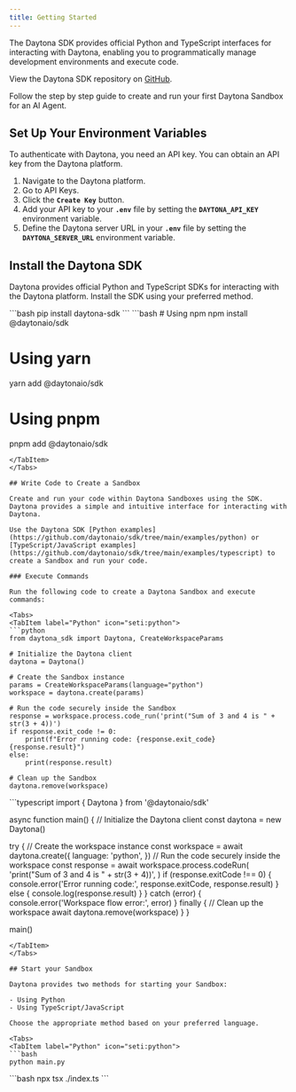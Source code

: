 ```yaml
---
title: Getting Started
---
```



The Daytona SDK provides official Python and TypeScript interfaces for interacting with Daytona, enabling you to programmatically manage development environments and execute code.

View the Daytona SDK repository on [GitHub](https://github.com/daytonaio/sdk).

Follow the step by step guide to create and run your first Daytona Sandbox for an AI Agent.

## Set Up Your Environment Variables

To authenticate with Daytona, you need an API key. You can obtain an API key from the Daytona platform.

1. Navigate to the Daytona platform.
2. Go to API Keys.
3. Click the **`Create Key`** button.
4. Add your API key to your **`.env`** file by setting the **`DAYTONA_API_KEY`** environment variable.
5. Define the Daytona server URL in your **`.env`** file by setting the **`DAYTONA_SERVER_URL`** environment variable.

## Install the Daytona SDK

Daytona provides official Python and TypeScript SDKs for interacting with the Daytona platform. Install the SDK using your preferred method.

<Tabs>
<TabItem label="Python" icon="seti:python">
```bash
pip install daytona-sdk
```
</TabItem>
<TabItem label="TypeScript" icon="seti:typescript">
```bash
# Using npm
npm install @daytonaio/sdk

# Using yarn

yarn add @daytonaio/sdk

# Using pnpm

pnpm add @daytonaio/sdk

```
</TabItem>
</Tabs>

## Write Code to Create a Sandbox

Create and run your code within Daytona Sandboxes using the SDK. Daytona provides a simple and intuitive interface for interacting with Daytona.

Use the Daytona SDK [Python examples](https://github.com/daytonaio/sdk/tree/main/examples/python) or [TypeScript/JavaScript examples](https://github.com/daytonaio/sdk/tree/main/examples/typescript) to create a Sandbox and run your code.

### Execute Commands

Run the following code to create a Daytona Sandbox and execute commands:

<Tabs>
<TabItem label="Python" icon="seti:python">
```python
from daytona_sdk import Daytona, CreateWorkspaceParams

# Initialize the Daytona client
daytona = Daytona()

# Create the Sandbox instance
params = CreateWorkspaceParams(language="python")
workspace = daytona.create(params)

# Run the code securely inside the Sandbox
response = workspace.process.code_run('print("Sum of 3 and 4 is " + str(3 + 4))')
if response.exit_code != 0:
    print(f"Error running code: {response.exit_code} {response.result}")
else:
    print(response.result)

# Clean up the Sandbox
daytona.remove(workspace)

```

</TabItem>
<TabItem label="TypeScript" icon="seti:typescript">
```typescript
import { Daytona } from '@daytonaio/sdk'

async function main() {
  // Initialize the Daytona client
  const daytona = new Daytona()

  try {
    // Create the workspace instance
    const workspace = await daytona.create({
      language: 'python',
    })
    // Run the code securely inside the workspace
    const response = await workspace.process.codeRun(
      'print("Sum of 3 and 4 is " + str(3 + 4))',
    )
    if (response.exitCode !== 0) {
      console.error('Error running code:', response.exitCode, response.result)
    } else {
      console.log(response.result)
    }
  } catch (error) {
    console.error('Workspace flow error:', error)
  } finally {
    // Clean up the workspace
    await daytona.remove(workspace)
  }
}

main()

```
</TabItem>
</Tabs>

## Start your Sandbox

Daytona provides two methods for starting your Sandbox:

- Using Python
- Using TypeScript/JavaScript

Choose the appropriate method based on your preferred language.

<Tabs>
<TabItem label="Python" icon="seti:python">
```bash
python main.py
```

</TabItem>
<TabItem label="TypeScript" icon="seti:typescript">
```bash
npx tsx ./index.ts
```
</TabItem>
</Tabs>
